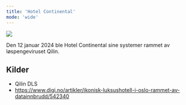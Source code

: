 ```yaml
---
title: 'Hotel Continental'
mode: 'wide'
---
```


<Frame>
<img src="/images/hotel-continental.png" noZoom/>
</Frame>

Den 12 januar 2024 ble Hotel Continental sine systemer rammet av løspengeviruset Qilin.



## Kilder
- Qilin DLS
- https://www.digi.no/artikler/ikonisk-luksushotell-i-oslo-rammet-av-datainnbrudd/542340

